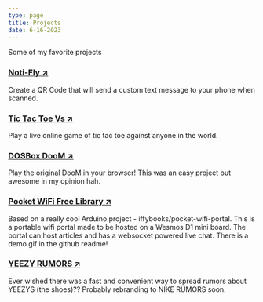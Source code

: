 ```yaml
---
type: page
title: Projects
date: 6-16-2023
---
```


Some of my favorite projects

### [Noti-Fly ↗ ](https://noti-fly.vercel.app/)

Create a QR Code that will send a custom text message to your phone when scanned.

### [Tic Tac Toe Vs ↗ ](https://tic-tac-toe-vs.up.railway.app/)

Play a live online game of tic tac toe against anyone in the world.

### [DOSBox DooM ↗ ](https://dosbox-doom.up.railway.app/)

Play the original DooM in your browser! This was an easy project but awesome in my opinion hah.

### [Pocket WiFi Free Library ↗ ](https://github.com/motherbrainn/pocket-wifi-free-library/)

Based on a really cool Arduino project - iffybooks/pocket-wifi-portal.
This is a portable wifi portal made to be hosted on a Wesmos D1 mini board. The portal can host articles and has a websocket powered live chat.
There is a demo gif in the github readme!

### [YEEZY RUMORS ↗ ](https://yeezy-rumors-production.up.railway.app/)

Ever wished there was a fast and convenient way to spread rumors about YEEZYS (the shoes)?? Probably
rebranding to NIKE RUMORS soon.
